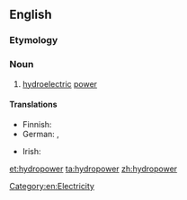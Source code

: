 ==English==

===Etymology===
{{prefix|hydro|power}}

===Noun===
{{en-noun|-}}

# [[hydroelectric]] [[power]]

====Translations====
{{trans-top|hydroelectric power}}
* Finnish: {{t+|fi|vesivoima}}
* German: {{t|de|Wasserkraft|f}}, {{t|de|Hydroenergie|f}}
{{trans-mid}}
* Irish: {{t-|ga|hidreachumhacht|f}}
{{trans-bottom}}

[[Category:en:Electricity]]

[[et:hydropower]]
[[ta:hydropower]]
[[zh:hydropower]]